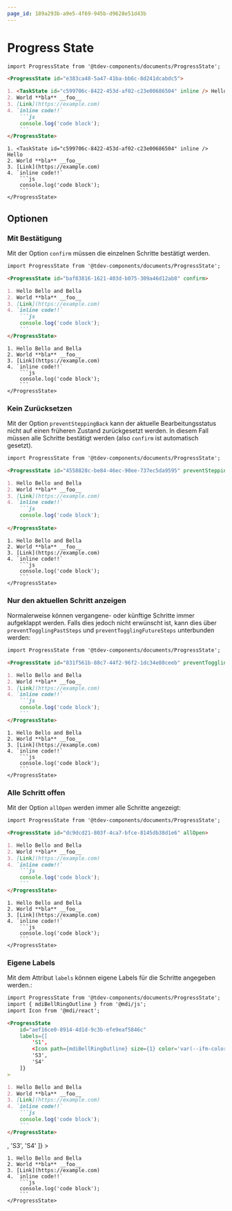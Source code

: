 ```yaml
---
page_id: 189a293b-a9e5-4f69-945b-d9628e51d43b
---
```




# Progress State


````md
import ProgressState from '@tdev-components/documents/ProgressState';

<ProgressState id="e383ca48-5a47-41ba-bb6c-8d241dcabdc5">

1. <TaskState id="c599706c-8422-453d-af02-c23e00686504" inline /> Hello
2. World **bla** __foo__
3. [Link](https://example.com)
4. `inline code!!`
    ```js
    console.log('code block');
    ```
</ProgressState>
````

<BrowserWindow>
    <ProgressState id="e383ca48-5a47-41ba-bb6c-8d241dcabdc5">

    1. <TaskState id="c599706c-8422-453d-af02-c23e00686504" inline /> Hello
    2. World **bla** __foo__
    3. [Link](https://example.com)
    4. `inline code!!`
        ```js
        console.log('code block');
        ```
    </ProgressState>
</BrowserWindow>

## Optionen

### Mit Bestätigung

Mit der Option `confirm` müssen die einzelnen Schritte bestätigt werden.

````md
import ProgressState from '@tdev-components/documents/ProgressState';

<ProgressState id="baf83816-1621-403d-b075-309a46d12ab8" confirm>

1. Hello Bello and Bella
2. World **bla** __foo__
3. [Link](https://example.com)
4. `inline code!!`
    ```js
    console.log('code block');
    ```
</ProgressState>
````
<BrowserWindow>
    <ProgressState id="baf83816-1621-403d-b075-309a46d12ab8" confirm>

    1. Hello Bello and Bella
    2. World **bla** __foo__
    3. [Link](https://example.com)
    4. `inline code!!`
        ```js
        console.log('code block');
        ```
    </ProgressState>
</BrowserWindow>

### Kein Zurücksetzen

Mit der Option `preventSteppingBack` kann der aktuelle Bearbeitungsstatus nicht auf einen früheren Zustand zurückgesetzt werden. In diesem Fall müssen alle Schritte bestätigt werden (also `confirm` ist automatisch gesetzt).

````md
import ProgressState from '@tdev-components/documents/ProgressState';

<ProgressState id="4558828c-be84-46ec-90ee-737ec5da9595" preventSteppingBack>

1. Hello Bello and Bella
2. World **bla** __foo__
3. [Link](https://example.com)
4. `inline code!!`
    ```js
    console.log('code block');
    ```
</ProgressState>
````

<BrowserWindow>
    <ProgressState id="4558828c-be84-46ec-90ee-737ec5da9595" preventSteppingBack>

    1. Hello Bello and Bella
    2. World **bla** __foo__
    3. [Link](https://example.com)
    4. `inline code!!`
        ```js
        console.log('code block');
        ```
    </ProgressState>
</BrowserWindow>

### Nur den aktuellen Schritt anzeigen

Normalerweise können vergangene- oder künftige Schritte immer aufgeklappt werden. Falls dies jedoch nicht erwünscht ist, kann dies über `preventTogglingPastSteps` und `preventTogglingFutureSteps` unterbunden werden:

````md
import ProgressState from '@tdev-components/documents/ProgressState';

<ProgressState id="831f561b-88c7-44f2-96f2-1dc34e88ceeb" preventTogglingPastSteps preventTogglingFutureSteps>

1. Hello Bello and Bella
2. World **bla** __foo__
3. [Link](https://example.com)
4. `inline code!!`
    ```js
    console.log('code block');
    ```
</ProgressState>
````

<BrowserWindow>
    <ProgressState id="831f561b-88c7-44f2-96f2-1dc34e88ceeb" preventTogglingPastSteps preventTogglingFutureSteps>

    1. Hello Bello and Bella
    2. World **bla** __foo__
    3. [Link](https://example.com)
    4. `inline code!!`
        ```js
        console.log('code block');
        ```
    </ProgressState>
</BrowserWindow>


### Alle Schritt offen

Mit der Option `allOpen` werden immer alle Schritte angezeigt:

````md
import ProgressState from '@tdev-components/documents/ProgressState';

<ProgressState id="dc9dcd21-803f-4ca7-bfce-8145db38d1e6" allOpen>

1. Hello Bello and Bella
2. World **bla** __foo__
3. [Link](https://example.com)
4. `inline code!!`
    ```js
    console.log('code block');
    ```
</ProgressState>
````

<BrowserWindow>
    <ProgressState id="dc9dcd21-803f-4ca7-bfce-8145db38d1e6" allOpen>

    1. Hello Bello and Bella
    2. World **bla** __foo__
    3. [Link](https://example.com)
    4. `inline code!!`
        ```js
        console.log('code block');
        ```
    </ProgressState>
</BrowserWindow>

### Eigene Labels


Mit dem Attribut `labels` können eigene Labels für die Schritte angegeben werden.:

````md
import ProgressState from '@tdev-components/documents/ProgressState';
import { mdiBellRingOutline } from '@mdi/js';
import Icon from '@mdi/react';

<ProgressState 
    id="aef16ce0-8914-4d1d-9c3b-efe9eaf5846c" 
    labels={[
        'S1', 
        <Icon path={mdiBellRingOutline} size={1} color='var(--ifm-color-warning)' />,
        'S3', 
        'S4'
    ]}
>

1. Hello Bello and Bella
2. World **bla** __foo__
3. [Link](https://example.com)
4. `inline code!!`
    ```js
    console.log('code block');
    ```
</ProgressState>
````

<BrowserWindow>
    <ProgressState 
        id="aef16ce0-8914-4d1d-9c3b-efe9eaf5846c" 
        labels={[
            'S1', 
            <Icon path={mdiBellRingOutline} size={1} color='var(--ifm-color-warning)' />,
            'S3', 
            'S4'
        ]}
    >

    1. Hello Bello and Bella
    2. World **bla** __foo__
    3. [Link](https://example.com)
    4. `inline code!!`
        ```js
        console.log('code block');
        ```
    </ProgressState>
</BrowserWindow>